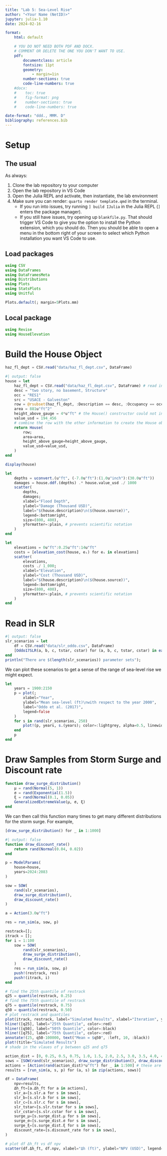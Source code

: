 ```yaml
---
title: "Lab 5: Sea-Level Rise"
author: "<Your Name (NetID)>"
jupyter: julia-1.10
date: 2024-02-16

format: 
    html: default

    # YOU DO NOT NEED BOTH PDF AND DOCX.
    # COMMENT OR DELETE THE ONE YOU DON'T WANT TO USE.
    pdf:
        documentclass: article
        fontsize: 11pt
        geometry:
            - margin=1in  
        number-sections: true
        code-line-numbers: true
    #docx: 
    #    toc: true
    #    fig-format: png
    #    number-sections: true
    #    code-line-numbers: true

date-format: "ddd., MMM. D"
bibliography: references.bib
---
```


# Setup

## The usual

As always:

1. Clone the lab repository to your computer
1. Open the lab repository in VS Code
1. Open the Julia REPL and activate, then instantiate, the lab environment
1. Make sure you can render: `quarto render template.qmd` in the terminal.
    - If you run into issues, try running `] build IJulia` in the Julia REPL (`]` enters the package manager).
    - If you still have issues, try opening up `blankfile.py`. That should trigger VS Code to give you the option to install the Python extension, which you should do. Then you should be able to open a menu in the bottom right of your screen to select which Python installation you want VS Code to use.


## Load packages

```julia
using CSV
using DataFrames
using DataFramesMeta
using Distributions
using Plots
using StatsPlots
using Unitful

Plots.default(; margin=5Plots.mm)
```

## Local package

```julia
using Revise
using HouseElevation
```

# Build the House Object

```julia
haz_fl_dept = CSV.read("data/haz_fl_dept.csv", DataFrame)
```

```julia
#| output: false
house = let
    haz_fl_dept = CSV.read("data/haz_fl_dept.csv", DataFrame) # read in the file
    desc = "two story, no basement, Structure"
    occ = "RES1"
    src = "USACE - Galveston"
    row = @rsubset(haz_fl_dept, :Description == desc, :Occupancy == occ, :Source == src)[1, :] # select the row I want
    area = 881u"ft^2"
    height_above_gauge = 4*u"ft" # the House() constructor could not input a float, so I had to round 4.3 down to 4 so that it would be an int type instead
    value_usd = 194_456
    # combine the row with the other information to create the House object
    return House(
        row;
        area=area,
        height_above_gauge=height_above_gauge,
        value_usd=value_usd,
    )
end

display(house)
```

```julia
let
    depths = uconvert.(u"ft", (-7.0u"ft"):(1.0u"inch"):(30.0u"ft"))
    damages = house.ddf.(depths) .* house.value_usd ./ 1000
    scatter(
        depths,
        damages;
        xlabel="Flood Depth",
        ylabel="Damage (Thousand USD)",
        label="$(house.description)\n($(house.source))",
        legend=:bottomright,
        size=(800, 400),
        yformatter=:plain, # prevents scientific notation
    )
end
```


```julia
let
    elevations = 0u"ft":0.25u"ft":14u"ft"
    costs = [elevation_cost(house, eᵢ) for eᵢ in elevations]
    scatter(
        elevations,
        costs ./ 1_000;
        xlabel="Elevation",
        ylabel="Cost (Thousand USD)",
        label="$(house.description)\n($(house.source))",
        legend=:bottomright,
        size=(800, 400),
        yformatter=:plain, # prevents scientific notation
    )
end
```

# Read in SLR


```julia
#| output: false
slr_scenarios = let
    df = CSV.read("data/slr_oddo.csv", DataFrame)
    [Oddo17SLR(a, b, c, tstar, cstar) for (a, b, c, tstar, cstar) in eachrow(df)]
end
println("There are $(length(slr_scenarios)) parameter sets");
```

We can plot these scenarios to get a sense of the range of sea-level rise we might expect.

```julia
let
    years = 1900:2150
    p = plot(;
        xlabel="Year",
        ylabel="Mean sea-level (ft)\nwith respect to the year 2000",
        label="Oddo et al. (2017)",
        legend=false
    )
    for s in rand(slr_scenarios, 250)
        plot!(p, years, s.(years); color=:lightgrey, alpha=0.5, linewidth=0.5)
    end
    p
end
```


# Draw Samples from Storm Surge and Discount rate



```julia
function draw_surge_distribution()
    μ = rand(Normal(5, 1))
    σ = rand(Exponential(1.5))
    ξ = rand(Normal(0.1, 0.05))
    GeneralizedExtremeValue(μ, σ, ξ)
end
```

We can then call this function many times to get many different distributions for the storm surge.
For example,

```julia
[draw_surge_distribution() for _ in 1:1000]
```


```julia
#| output: false
function draw_discount_rate()
    return rand(Normal(0.04, 0.02))
end
```

```julia
p = ModelParams(
    house=house,
    years=2024:2083
)

sow = SOW(
    rand(slr_scenarios),
    draw_surge_distribution(),
    draw_discount_rate()
)

a = Action(3.0u"ft")

res = run_sim(a, sow, p)
```

```julia
restrack=[];
itrack = [];
for i = 1:100
    sow = SOW(
        rand(slr_scenarios),
        draw_surge_distribution(),
        draw_discount_rate()
    )
    res = run_sim(a, sow, p)
    push!(restrack, res)
    push!(itrack, i)
end

# find the 25th quantile of restrack
q25 = quantile(restrack, 0.25)
# find the 75th quantile of restrack
q75 = quantile(restrack, 0.75)
q50 = quantile(restrack, 0.50)
# plot restrack and quantiles
plot(itrack, restrack, label="Simulated Results", xlabel="Iteration", ylabel="Cost (USD)", legend=:bottomright)
hline!([q25], label="25th Quantile", color=:red)
hline!([q50], label="50th Quantile", color=:black)
hline!([q75], label="75th Quantile", color=:red)
annotate!(25, q50-100000, text("Mean = $q50", :left, 10, :black))
plot!(title="Simulated Results")
# shade in the vlaues of y between q25 and q75

```

```julia

action_dist = [0, 0.25, 0.5, 0.75, 1.0, 1.5, 2.0, 2.5, 3.0, 3.5, 4.0, 4.5, 5.0, 5.5, 6.0, 6.5, 7.0, 7.5, 8.0, 8.5, 9.0, 9.5, 10.0, 10.5, 11.0, 11.5, 12.0, 12.5]
sows = [SOW(rand(slr_scenarios), draw_surge_distribution(), draw_discount_rate()) for _ in 1:500] # for 10 SOWs
actions = [Action(rand(action_dist)*u"ft") for _ in 1:500] # these are all the same
results = [run_sim(a, s, p) for (a, s) in zip(actions, sows)]
```

```julia
df = DataFrame(
    npv=results,
    Δh_ft=[a.Δh_ft for a in actions],
    slr_a=[s.slr.a for s in sows],
    slr_b=[s.slr.b for s in sows],
    slr_c=[s.slr.c for s in sows],
    slr_tstar=[s.slr.tstar for s in sows],
    slr_cstar=[s.slr.cstar for s in sows],
    surge_μ=[s.surge_dist.μ for s in sows],
    surge_σ=[s.surge_dist.σ for s in sows],
    surge_ξ=[s.surge_dist.ξ for s in sows],
    discount_rate=[s.discount_rate for s in sows],
)
```


```julia
# plot df Δh_ft vs df npv
scatter(df.Δh_ft, df.npv, xlabel="Δh (ft)", ylabel="NPV (USD)", legend=false)
```